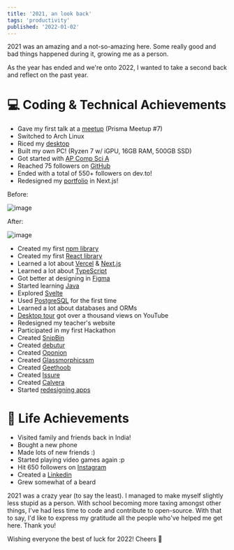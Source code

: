 ```yaml
---
title: '2021, an look back'
tags: 'productivity'
published: '2022-01-02'
---
```


2021 was an amazing and a not-so-amazing here. Some really good and bad things happened during it, growing me as a person.

As the year has ended and we're onto 2022, I wanted to take a second back and reflect on the past year.

# 💻 Coding & Technical Achievements

- Gave my first talk at a [meetup](https://youtu.be/PUfqXnWhwLk) (Prisma Meetup #7)
- Switched to Arch Linux
- Riced my [desktop](https://github.com/harshhhdev/dotfiles)
- Built my own PC! (Ryzen 7 w/ iGPU, 16GB RAM, 500GB SSD)
- Got started with [AP Comp Sci A](https://apstudents.collegeboard.org/courses/ap-computer-science-a)
- Reached 75 followers on [GitHub](https://github.com/harshhhdev)
- Ended with a total of 550+ followers on dev.to!
- Redesigned my [portfolio](https://harshhhdev.github.io) in Next.js!

Before:

![image](https://user-images.githubusercontent.com/69592270/147895558-cf2a4378-0bc7-45bf-b1fd-c826dea8c827.png)

After:

![image](https://user-images.githubusercontent.com/69592270/147895569-6e750eda-e537-4cfd-ae58-7a4f7f6d0359.png)

- Created my first [npm library](https://github.com/harshhhdev/pastemyst.js)
- Created my first [React library](https://github.com/harshhhdev/custom-pointer-react)
- Learned a lot about [Vercel](https://vercel.com) & [Next.js](https://nextjs.org)
- Learned a lot about [TypeScript](https://typescriptlang.org)
- Got better at designing in [Figma](https://figma.com)
- Started learning [Java](https://www.java.com/en/)
- Explored [Svelte](https://svelte.dev/)
- Used [PostgreSQL](https://www.postgresql.org/) for the first time
- Learned a lot about databases and ORMs
- [Desktop tour](https://youtu.be/Th2jLZPZ7rc) got over a thousand views on YouTube
- Redesigned my teacher's website
- Participated in my first Hackathon
- Created [SnipBin](https://github.com/harshhhdev/snipbin)
- Created [debutur](https://github.com/harshhhdev/debutur)
- Created [Oponion](https://github.com/harshhhdev/oponion)
- Created [Glassmorphicssm](https://github.com/harshhhdev/glassmorphicssm)
- Created [Geethoob](https://github.com/harshhhdev/geethoob)
- Created [Issure](https://github.com/harshhhdev/issure)
- Created [Calvera](https://github.com/harshhhdev/calvera)
- Started [redesigning apps](https://www.behance.net/harshhhdev)

# 🌟 Life Achievements

- Visited family and friends back in India!
- Bought a new phone
- Made lots of new friends :)
- Started playing video games again :p
- Hit 650 followers on [Instagram](https://instagram.com/harshh.singh_)
- Created a [Linkedin](https://www.linkedin.com/in/harsh-singh-5ba6b31b8/)
- Grew somewhat of a beard

2021 was a crazy year (to say the least). I managed to make myself slightly less stupid as a person. With school becoming more taxing amongst other things, I've had less time to code and contribute to open-source. With that to say, I'd like to express my gratitude all the people who've helped me get here. Thank you!

Wishing everyone the best of luck for 2022! Cheers 🍻
